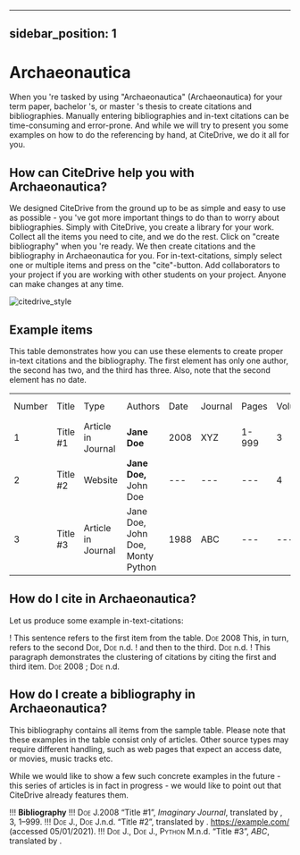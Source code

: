 
---
sidebar_position: 1
---

# Archaeonautica

When you 're tasked by using "Archaeonautica" (Archaeonautica) for your term paper, bachelor 's, or master 's thesis to create citations and bibliographies.
Manually entering bibliographies and in-text citations can be time-consuming and error-prone. And while we will try to present you some examples on how to do the referencing by hand, at CiteDrive, we do it all for you.

<!---
## About  Archaeonautica

* Title: Archaeonautica
* Short Title (Id): Archaeonautica)
* Authors: Archaeonautica
* Download: Archaeonautica
 --->

## How can CiteDrive help you with Archaeonautica?

We designed CiteDrive from the ground up to be as simple and easy to use as possible - you 've got more important things to do than to worry about bibliographies. Simply with CiteDrive, you create a library for your work. Collect all the items you need to cite, and we do the rest. Click on "create bibliography" when you 're ready. We then create citations and the bibliography in Archaeonautica for you. For in-text-citations, simply select one or multiple items and press on the "cite"-button. Add collaborators to your project if you are working with other students on your project. Anyone can make changes at any time.


![citedrive_style](images/archaeonautica.svg "Choose Archaeonautica in the CiteDrive App")


## Example items

This table demonstrates how you can use these elements to create proper in-text citations and the bibliography. The first element has only one author, the second has two, and the third has three. Also, note that the second element has no date.


<table>
  <tr>
   <td>Number
   </td>
   <td>Title
   </td>
   <td>Type
   </td>
   <td>Authors
   </td>
   <td>Date
   </td>
   <td>Journal
   </td>
   <td>Pages
   </td>
   <td>Volume
   </td>
   <td>Issue
   </td>
   <td>Access Date
   </td>
  </tr>
  <tr>
   <td>1
   </td>
   <td>Title #1
   </td>
   <td>Article in Journal
   </td>
   <td><strong>Jane Doe</strong>
   </td>
   <td>2008
   </td>
   <td>XYZ
   </td>
   <td>1-999
   </td>
   <td>3
   </td>
   <td>2
   </td>
   <td>--
   </td>
  </tr>
  <tr>
   <td>
2
   </td>
   <td>Title #2
   </td>
   <td>Website
   </td>
   <td><strong>Jane Doe, </strong>John Doe
   </td>
   <td>---
   </td>
   <td>---
   </td>
   <td>---
   </td>
   <td>4
   </td>
   <td>---
   </td>
   <td>2020-05-01
   </td>
  </tr>
  <tr>
   <td>3
   </td>
   <td>Title #3
   </td>
   <td>Article in Journal
   </td>
   <td>Jane Doe, John Doe, Monty Python
   </td>
   <td>1988
   </td>
   <td>ABC
   </td>
   <td>---
   </td>
   <td>---
   </td>
   <td>16
   </td>
   <td>---
   </td>
  </tr>
</table>



## How do I cite in  Archaeonautica?

Let us produce some example in-text-citations:

! This sentence refers to the first item from the table. <span style="font-variant:small-caps;">Doe</span> 2008 This, in turn, refers to the second <span style="font-variant:small-caps;">Doe</span>, <span style="font-variant:small-caps;">Doe</span> n.d.
! and then to the third.  <span style="font-variant:small-caps;">Doe</span> n.d.
! This paragraph demonstrates the clustering of citations by citing the first and third item. <span style="font-variant:small-caps;">Doe</span> 2008&#160;; <span style="font-variant:small-caps;">Doe</span> n.d.



## How do I create a bibliography in Archaeonautica?

This bibliography contains all items from the sample table. Please note that these examples in the table consist only of articles. Other source types may require different handling, such as web pages that expect an access date, or movies, music tracks etc.

While we would like to show a few such concrete examples in the future - this series of articles is in fact in progress - we would like to point out that CiteDrive already features them.


!!! **Bibliography**
!!! <span style="font-variant:small-caps;">Doe</span> J.2008	“Title #1”, <i>Imaginary Journal</i>, translated by , 3, 1–999. 
!!! <span style="font-variant:small-caps;">Doe</span> J., <span style="font-variant:small-caps;">Doe</span> J.n.d.	“Title #2”, translated by . https://example.com/ (accessed 05/01/2021).
!!! <span style="font-variant:small-caps;">Doe</span> J., <span style="font-variant:small-caps;">Doe</span> J., <span style="font-variant:small-caps;">Python</span> M.n.d.	“Title #3”, <i>ABC</i>, translated by . 


```
        